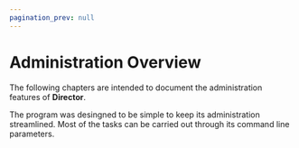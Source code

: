```yaml
---
pagination_prev: null
---
```


# Administration Overview

The following chapters are intended to document the administration features of **Director**.

The program was desingned to be simple to keep its administration streamlined. Most of the tasks can be carried out through its command line parameters.
